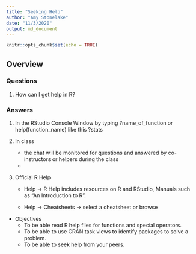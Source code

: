 ```yaml
---
title: "Seeking Help"
author: "Amy Stonelake"
date: "11/3/2020"
output: md_document
---
```


```r
knitr::opts_chunk$set(echo = TRUE)
```

## Overview

### Questions
1. How can I get help in R?


 
### Answers

1. In the RStudio Console Window by typing ?name_of_function or help(function_name) like this ?stats

1. In class 
   * the chat will be monitored for questions and answered by co-instructors or helpers during the class
   * 
   
1. Official R Help
   * Help -> R Help includes resources on R and RStudio, Manuals such as "An Introduction to R". 
  
   * Help -> Cheatsheets -> select a cheatsheet or browse
    
    

* Objectives
    * To be able read R help files for functions and special operators.
    * To be able to use CRAN task views to identify packages to solve a problem.
    * To be able to seek help from your peers.
